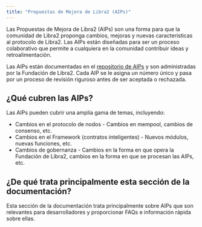 ```yaml
---
title: "Propuestas de Mejora de Libra2 (AIPs)"
---
```


Las Propuestas de Mejora de Libra2 (AIPs) son una forma para que la comunidad de Libra2 proponga
cambios, mejoras y nuevas características al protocolo de Libra2. Las AIPs están diseñadas
para ser un proceso colaborativo que permite a cualquiera en la comunidad contribuir
ideas y retroalimentación.

Las AIPs están documentadas en el [repositorio de AIPs](https://github.com/libra2-foundation/AIPs)
y son administradas por la Fundación de Libra2. Cada AIP se le asigna un número único
y pasa por un proceso de revisión riguroso antes de ser aceptada o rechazada.

## ¿Qué cubren las AIPs?

Las AIPs pueden cubrir una amplia gama de temas, incluyendo:

- Cambios en el protocolo de nodos - Cambios en mempool, cambios de consenso, etc.
- Cambios en el Framework (contratos inteligentes) - Nuevos módulos, nuevas funciones, etc.
- Cambios de gobernanza - Cambios en la forma en que opera la Fundación de Libra2, cambios
  en la forma en que se procesan las AIPs, etc.

## ¿De qué trata principalmente esta sección de la documentación?

Esta sección de la documentación trata principalmente sobre AIPs que son relevantes para desarrolladores
y proporcionar FAQs e información rápida sobre ellas.
